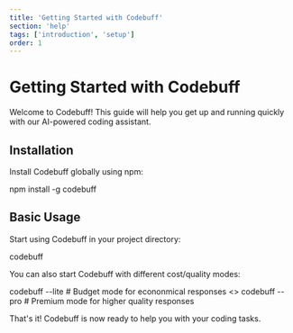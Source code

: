 ```yaml
---
title: 'Getting Started with Codebuff'
section: 'help'
tags: ['introduction', 'setup']
order: 1
---
```


# Getting Started with Codebuff

Welcome to Codebuff! This guide will help you get up and running quickly with our AI-powered coding assistant.

## Installation

Install Codebuff globally using npm:

<CodeDemo language="bash">npm install -g codebuff</CodeDemo>

## Basic Usage

Start using Codebuff in your project directory:

<CodeDemo language="bash">codebuff</CodeDemo>

You can also start Codebuff with different cost/quality modes:

<CodeDemo language="bash">
  codebuff --lite # Budget mode for econonmical responses
  <></>
  codebuff --pro # Premium mode for higher quality responses
</CodeDemo>

That's it! Codebuff is now ready to help you with your coding tasks.
